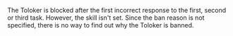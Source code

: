 <Image width="700px" withBackground imageId="40764253e303b32eb24c29d15ac41564" alt="" />

<Image width="700px" withBackground imageId="ce53b50de86996bfe5ce9732f8724ffb" alt="" />

The Toloker is blocked after the first incorrect response to the first, second or third task. However, the skill isn't set. Since the ban reason is not specified, there is no way to find out why the Toloker is banned.